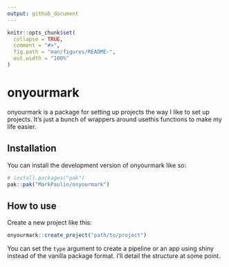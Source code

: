 ```yaml
---
output: github_document
---
```


<!-- README.md is generated from README.Rmd. Please edit that file -->

```r
knitr::opts_chunk$set(
  collapse = TRUE,
  comment = "#>",
  fig.path = "man/figures/README-",
  out.width = "100%"
)
```

# onyourmark

<!-- badges: start -->
<!-- badges: end -->

onyourmark is a package for setting up projects the way I like to set up projects. It's just a bunch of wrappers around usethis functions to make my life easier.

## Installation

You can install the development version of onyourmark like so:

``` r
# install.packages("pak")
pak::pak("MarkPaulin/onyourmark")
```

## How to use

Create a new project like this:

```r
onyourmark::create_project("path/to/project")
```

You can set the `type` argument to create a pipeline or an app using shiny instead of the vanilla package format. I'll detail the structure at some point.
